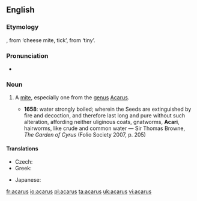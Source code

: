 ==English==
{{wikipedia|Acarina}}

===Etymology===
{{etyl|NL.}}, from {{etyl|grc}} {{term|lang=grc|ἄκαρι}} ‘cheese mite, tick’, from {{term|lang=grc|ἀκαρής}} ‘tiny’.

===Pronunciation===
* {{IPA|/ˈæk.ə.ɹəs/}}

===Noun===
{{en-noun|acari}}

# {{context|zoology}} A [[mite]], especially one from the [[genus]] [[Acarus]].
#* '''1658''': water strongly boiled; wherein the Seeds are extinguished by fire and decoction, and therefore last long and pure without such alteration, affording neither uliginous coats, gnatworms, '''Acari''', hairworms, like crude and common water — Sir Thomas Browne, ''The Garden of Cyrus'' (Folio Society 2007, p. 205)

====Translations====
{{trans-top|genus}}
* Czech: {{t-|cs|roztoč|m}}
* Greek: {{t|el|άκαρι|n|tr=ákari|sc=Grek}}
{{trans-mid}}
* Japanese: {{t|ja|ダニ|tr=dani|sc=Jpan}}
{{trans-bottom}}

[[fr:acarus]]
[[io:acarus]]
[[pl:acarus]]
[[ta:acarus]]
[[uk:acarus]]
[[vi:acarus]]